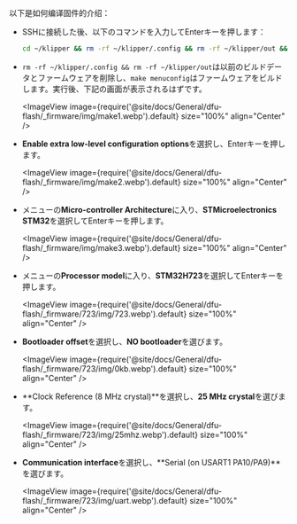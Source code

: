 以下是如何编译固件的介绍：
* SSHに接続した後、以下のコマンドを入力してEnterキーを押します：

    ```bash
    cd ~/klipper && rm -rf ~/klipper/.config && rm -rf ~/klipper/out && make menuconfig
    ```

* `rm -rf ~/klipper/.config && rm -rf ~/klipper/out`は以前のビルドデータとファームウェアを削除し、`make menuconfig`はファームウェアをビルドします。実行後、下記の画面が表示されるはずです。

    <ImageView image={require('@site/docs/General/dfu-flash/_firmware/img/make1.webp').default} size="100%" align="Center" />

* **Enable extra low-level configuration options**を選択し、Enterキーを押します。

    <ImageView image={require('@site/docs/General/dfu-flash/_firmware/img/make2.webp').default} size="100%" align="Center" />

* メニューの**Micro-controller Architecture**に入り、**STMicroelectronics STM32**を選択してEnterキーを押します。

    <ImageView image={require('@site/docs/General/dfu-flash/_firmware/img/make3.webp').default} size="100%" align="Center" />

* メニューの**Processor model**に入り、**STM32H723**を選択してEnterキーを押します。

    <ImageView image={require('@site/docs/General/dfu-flash/_firmware/723/img/723.webp').default} size="100%" align="Center" />

* **Bootloader offset**を選択し、**NO bootloader**を選びます。

    <ImageView image={require('@site/docs/General/dfu-flash/_firmware/723/img/0kb.webp').default} size="100%" align="Center" />

* **Clock Reference (8 MHz crystal)**を選択し、**25 MHz crystal**を選びます。

    <ImageView image={require('@site/docs/General/dfu-flash/_firmware/723/img/25mhz.webp').default} size="100%" align="Center" />

* **Communication interface**を選択し、**Serial (on USART1 PA10/PA9)**を選びます。

    <ImageView image={require('@site/docs/General/dfu-flash/_firmware/723/img/uart.webp').default} size="100%" align="Center" />